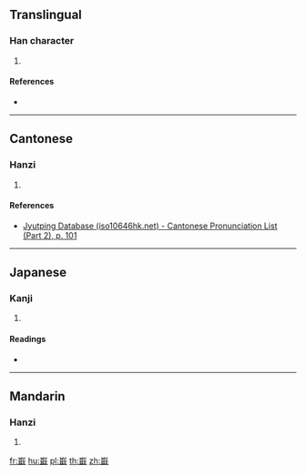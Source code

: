 {{character info/new}}
==Translingual==

===Han character===
{{Han char|rn=46|rad=山|as=13|sn=16|four=22153|canj=URJI|ids=⿱山戢}}

# {{defn|Han|sort=山13}}

====References====
* {{Han ref|kx=0320.370|dkj=08525|hdz=10800.100|uh=5DAF|ud=23983|bh=E969|bd=59753}}

----

==Cantonese==

===Hanzi===
{{yue-hanzi|jyut=[[cap1]]|y=chap1}}

# {{defn|lang=yue|sort=山13}}

====References====
* [http://www.iso10646hk.net/jp/document/download.jsp Jyutping Database (iso10646hk.net) - Cantonese Pronunciation List (Part 2), p. 101]

----

==Japanese==

===Kanji===
{{ja-kanji|grade=|rs=山13}}

# {{defn|lang=ja|sort=山13}}

====Readings====
* {{ja-readings|on=[[しう]] (shiu), [[さう]] (sau)|kun=}}

----

==Mandarin==

===Hanzi===
{{cmn-hanzi|pin=[[jí]] ([[ji2]])|wg=chi<sup>2</sup>}}

# {{defn|lang=cmn|sort=山13}}

[[fr:嶯]]
[[hu:嶯]]
[[pl:嶯]]
[[th:嶯]]
[[zh:嶯]]